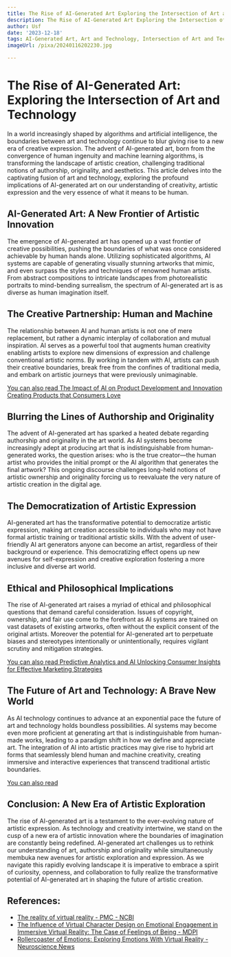 ```yaml
---
title: The Rise of AI-Generated Art Exploring the Intersection of Art and Technology
description: The Rise of AI-Generated Art Exploring the Intersection of Art and Technology
author: Usf
date: '2023-12-18'
tags: AI-Generated Art, Art and Technology, Intersection of Art and Technology
imageUrl: /pixa/20240116202230.jpg

---
```

# The Rise of AI-Generated Art: Exploring the  Intersection of Art and Technology

In a world  increasingly shaped by algorithms and artificial intelligence, the boundaries between art and technology  continue to blur giving rise to a new era of creative expression. The advent of AI-generated art, born from the convergence of human  ingenuity and machine learning algorithms, is transforming  the landscape of artistic creation, challenging traditional  notions  of authorship, originality,  and aesthetics. This article delves into the  captivating fusion of art and technology, exploring the  profound implications of AI-generated art on our understanding of creativity, artistic expression and the very  essence of what it means to be human.

## AI-Generated Art: A New Frontier of  Artistic Innovation

The emergence of AI-generated art  has opened  up a vast frontier of creative possibilities, pushing the boundaries  of  what was once considered achievable  by human hands alone. Utilizing sophisticated  algorithms, AI systems are capable of generating  visually stunning artworks  that mimic, and even surpass the styles and techniques of renowned human  artists. From abstract  compositions to intricate landscapes from photorealistic portraits to  mind-bending surrealism, the spectrum of AI-generated art is as diverse as human imagination itself.

## The Creative Partnership: Human  and Machine

The relationship between AI and human artists is not one of mere replacement, but  rather  a dynamic interplay of  collaboration and mutual inspiration. AI serves as a powerful tool that augments  human creativity  enabling artists to explore new dimensions of expression and challenge conventional artistic norms.  By working in tandem with AI, artists can push their creative boundaries, break free from the confines of traditional media, and embark on  artistic journeys that were previously unimaginable.

[You can also  read The  Impact of AI on Product Development and Innovation Creating Products that Consumers Love](The%20Impact%20of%20AI%20on%20Product%20Development%20and%20Innovation%20Creating%20Products%20that%20Consumers%20Love)


## Blurring the Lines of Authorship and Originality

The advent of AI-generated art  has sparked a heated debate regarding authorship and originality in the  art world. As AI systems become increasingly adept  at producing art that is indistinguishable from human-generated works, the question  arises: who is the true creator—the human artist who provides the initial prompt or the AI algorithm that generates the final artwork? This ongoing discourse challenges long-held notions of artistic ownership and originality forcing us  to reevaluate the  very  nature of artistic creation in the digital age.

## The Democratization  of Artistic Expression

AI-generated art  has  the transformative potential to democratize artistic expression, making art creation accessible to individuals  who may not have formal artistic training or traditional artistic skills. With the advent of user-friendly AI art generators anyone can become an artist,  regardless of their background or experience. This democratizing effect opens up new avenues for self-expression  and creative exploration fostering a  more inclusive and diverse art world.

##  Ethical and Philosophical  Implications

The rise of AI-generated art raises a myriad of ethical and philosophical questions that demand careful  consideration. Issues of copyright, ownership, and fair use come to the forefront as AI systems are trained on vast datasets of existing artworks, often without the explicit consent of the original artists. Moreover the potential for AI-generated art to perpetuate biases and stereotypes intentionally or unintentionally, requires vigilant scrutiny and  mitigation strategies.

[You  can also read Predictive Analytics  and AI Unlocking Consumer  Insights for Effective Marketing Strategies](Predictive%20Analytics%20and%20AI%20Unlocking%20Consumer%20Insights%20for%20Effective%20Marketing%20Strategies)


## The Future of Art  and Technology: A Brave New World

As AI technology continues to advance at an exponential pace the future of  art and technology holds boundless possibilities. AI systems may become even more proficient at  generating art that is indistinguishable  from human-made  works, leading to a paradigm  shift in how we define and appreciate art. The integration of AI into artistic  practices may give rise to hybrid art  forms that seamlessly blend human and machine creativity, creating  immersive and interactive experiences that transcend traditional artistic boundaries.

[You can also read ]()


## Conclusion: A New Era of Artistic Exploration

The rise  of AI-generated art is a testament to the  ever-evolving nature of artistic expression. As  technology and creativity intertwine,  we stand on the cusp  of a new  era of artistic innovation where the boundaries of imagination are constantly being redefined. AI-generated art challenges  us to rethink our understanding of art, authorship and originality while simultaneously membuka new avenues for artistic exploration and expression. As we navigate  this rapidly evolving landscape it is imperative to embrace a spirit of curiosity, openness, and collaboration to fully realize the transformative potential  of AI-generated art in shaping the future of artistic creation.

## References:
- [The reality of virtual reality - PMC - NCBI](https://www.ncbi.nlm.nih.gov/pmc/articles/PMC9975753/)
- [The Influence of Virtual Character Design on Emotional Engagement in Immersive Virtual Reality: The Case of Feelings of Being - MDPI](https://www.mdpi.com/2079-9292/12/10/2321)
- [Rollercoaster of Emotions: Exploring Emotions With Virtual Reality - Neuroscience News](https://neurosciencenews.com/virtual-reality-emotion-19811/)
